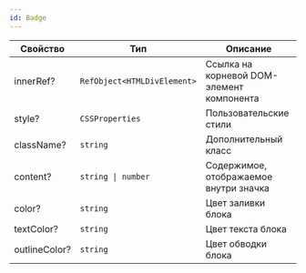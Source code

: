 ```yaml
---
id: Badge
---
```


<!-- props:start -->
| Свойство      | Тип                         | Описание                                  |
| ------------- | --------------------------- | ----------------------------------------- |
| innerRef?     | `RefObject<HTMLDivElement>` | Ссылка на корневой DOM-элемент компонента |
| style?        | `CSSProperties`             | Пользовательские стили                    |
| className?    | `string`                    | Дополнительный класс                      |
| content?      | `string \| number`          | Содержимое, отображаемое внутри значка    |
| color?        | `string`                    | Цвет заливки блока                        |
| textColor?    | `string`                    | Цвет текста блока                         |
| outlineColor? | `string`                    | Цвет обводки блока                        |
<!-- props:end -->
